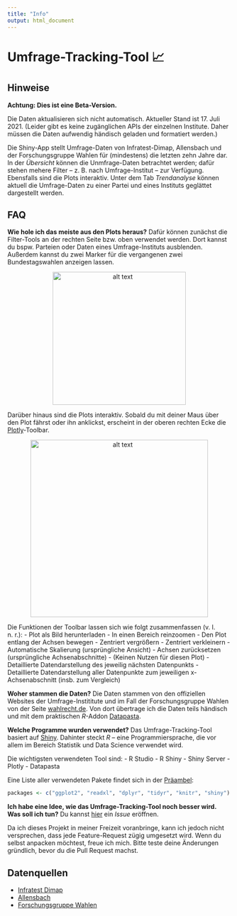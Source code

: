 ```yaml
---
title: "Info"
output: html_document
---
```


# Umfrage-Tracking-Tool 📈

## Hinweise
**Achtung: Dies ist eine Beta-Version.**

Die Daten aktualisieren sich nicht automatisch. Aktueller Stand ist 17. Juli 2021. 
(Leider gibt es keine zugänglichen APIs der einzelnen Institute. Daher müssen die Daten aufwendig händisch geladen und formatiert werden.)

Die Shiny-App stellt Umfrage-Daten von Infratest-Dimap, Allensbach und der Forschungsgruppe Wahlen für (mindestens) die letzten zehn Jahre dar. In der _Übersicht_ können die Unmfrage-Daten betrachtet werden; dafür stehen mehere Filter – z. B. nach Umfrage-Institut – zur Verfügung. Ebensfalls sind die Plots interaktiv. Unter dem Tab _Trendanalyse_ können aktuell die Umfrage-Daten zu einer Partei und eines Instituts geglättet dargestellt werden.

## FAQ

**Wie hole ich das meiste aus den Plots heraus?**
Dafür können zunächst die Filter-Tools an der rechten Seite bzw. oben verwendet werden. Dort kannst du bspw. Parteien oder Daten eines Umfrage-Instituts ausblenden. Außerdem kannst du zwei Marker für die vergangenen zwei Bundestagswahlen anzeigen lassen.

<p align="center">
<img src="Screenshots/Filter.png" alt="alt text" width="300px">
  </p>

Darüber hinaus sind die Plots interaktiv. Sobald du mit deiner Maus über den Plot fährst oder ihn anklickst, erscheint in der oberen rechten Ecke die [Plotly](https://plotly.com)-Toolbar.


<p align="center">
<img src="Screenshots/Plotly-Toolbar.png" alt="alt text" width="400px">
  </p>


Die Funktionen der Toolbar lassen sich wie folgt zusammenfassen (v. l. n. r.):
- Plot als Bild herunterladen
- In einen Bereich reinzoomen
- Den Plot entlang der Achsen bewegen
- Zentriert vergrößern
- Zentriert verkleinern
- Automatische Skalierung (ursprüngliche Ansicht)
- Achsen zurücksetzen (ursprüngliche Achsenabschnitte)
- (Keinen Nutzen für diesen Plot)
- Detaillierte Datendarstellung des jeweilig nächsten Datenpunkts
- Detaillierte Datendarstellung aller Datenpunkte zum jeweiligen x-Achsenabschnitt (insb. zum Vergleich)

**Woher stammen die Daten?**
Die Daten stammen von den offiziellen Websites der Umfrage-Instititute und im Fall der Forschungsgruppe Wahlen von der Seite [wahlrecht.de](https://www.wahlrecht.de/). Von dort übertrage ich die Daten teils händisch und mit dem praktischen _R_-Addon [Datapasta](https://milesmcbain.github.io/datapasta/). 

**Welche Programme wurden verwendet?**
Das Umfrage-Tracking-Tool basiert auf [Shiny](https://shiny.rstudio.com). Dahinter steckt _R_ – eine Programmiersprache, die vor allem im Bereich Statistik und Data Science verwendet wird.

Die wichtigsten verwendeten Tool sind:
- R Studio
- R Shiny
- Shiny Server
- Plotly
- Datapasta

Eine Liste aller verwendeten Pakete findet sich in der [Präambel](https://github.com/dominiklawetzky/umfrage-tracking-projekt/blob/main/preamble.R):

```R
packages <- c("ggplot2", "readxl", "dplyr", "tidyr", "knitr", "shiny")
```

**Ich habe eine Idee, wie das Umfrage-Tracking-Tool noch besser wird. Was soll ich tun?**
Du kannst [hier](https://github.com/dominiklawetzky/umfrage-tracking-projekt/issues) ein _Issue_ eröffnen. 

Da ich dieses Projekt in meiner Freizeit voranbringe, kann ich jedoch nicht versprechen, dass jede Feature-Request zügig umgesetzt wird. Wenn du selbst anpacken möchtest, freue ich mich. Bitte teste deine Änderungen gründlich, bevor du die Pull Request machst.

## Datenquellen
- [Infratest Dimap](https://www.infratest-dimap.de/umfragen-analysen/bundesweit/sonntagsfrage/)
- [Allensbach](https://www.ifd-allensbach.de/studien-und-berichte/sonntagsfrage/gesamt.html)
- [Forschungsgruppe Wahlen](https://www.wahlrecht.de/umfragen/politbarometer.htm)

